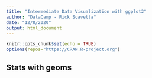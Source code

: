 ---
title: "Intermediate Data Visualization with ggplot2"
author: "DataCamp - Rick Scavetta"
date: "12/8/2020"
output: html_document
---

```{r setup, include=FALSE}
knitr::opts_chunk$set(echo = TRUE)
options(repos="https://CRAN.R-project.org")
```

## Stats with geoms

